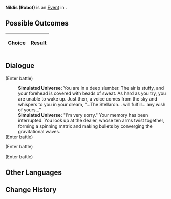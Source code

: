 {{Simulated Universe Event Infobox
|title         = Nildis (Robot)
|image         = Random Event Normal.png
|type          =
|domains_su    = 
|domains_ext   = 
|domains_swarm = 
|domains_gng   = 
|requirements  =
|prev          = {{tx}}
|next          = {{tx}}
|indexRewards  =
|characters    =
}}
'''Nildis (Robot)''' is an [[Simulated Universe/Events|Event]] in .

==Possible Outcomes==
{| class="article-table"
!Choice
!Result

|}

<!--
==Gameplay Notes==

-->
==Dialogue==
{{Dialogue Start}}
;(Enter battle)
{{Enemy List|Voidranger: Trampler*1/;Guardian Shadow*1/}}
:'''Simulated Universe:''' You are in a deep slumber. The air is stuffy, and your forehead is covered with beads of sweat. As hard as you try, you are unable to wake up. Just then, a voice comes from the sky and whispers to you in your dream, "...The Stellaron... will fulfill... any wish of yours..."
:'''Simulated Universe:''' "I'm very sorry." Your memory has been interrupted. You look up at the dealer, whose ten arms twist together, forming a spinning matrix and making bullets by converging the gravitational waves.
;(Enter battle)
{{Enemy List|Searing Prowler*1/;Stormbringer*1/}}
;(Enter battle)
{{Enemy List|Frigid Prowler*1/;Ice Out of Space*1/}}
;(Enter battle)
{{Enemy List|Aurumaton Gatekeeper*1/;Decaying Shadow*1/}}
{{Dialogue End}}

==Other Languages==
{{Other Languages
|zhs   = 尼尔迪斯牌（机械篇）
|zht   = 尼爾迪斯牌（機械篇）
|ja    = ニールディスカード（ロボット編）
|ko    = 닐디스 (기계편)
|es    = Nildis (Robot)
|fr    = Nildis (robot)
|ru    = Нилдис (робот)
|th    = Nildis (Robot)
|vi    = Nildis (Chương Robot)
|de    = Nildis (Roboter)
|id    = Nildis (Robot)
|pt    = Nildis (Robô)
}}

==Change History==
{{Change History|1.0}}
